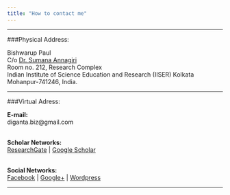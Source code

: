 ```yaml
---
title: "How to contact me"
---
```


-------------------------------

###Physical Address:

Bishwarup Paul<br>
C/o [Dr. Sumana Annagiri](http://www.iiserkol.ac.in/~antlab/principal_investigator.html)<br>
Room no. 212, Research Complex<br>
Indian Institute of Science Education and Research (IISER) Kolkata<br>
Mohanpur-741246, India.<br>

-------------------------------

###Virtual Adress:

**E-mail:** <br>diganta.biz@gmail.com

<br>
**Scholar Networks:**<br>
[ResearchGate](https://www.researchgate.net/profile/Bishwarup_Paul2) | 
[Google Scholar](https://scholar.google.com/citations?hl=en&user=xhoyBPEAAAAJ)

<br>
**Social Networks:**<br>
[Facebook](https://www.facebook.com/) | 
[Google+](https://plus.google.com/u/0/+BishwarupPaul2012) | 
[Wordpress](https://digantabiz.wordpress.com/)

-------------------------------